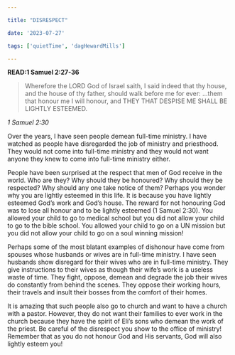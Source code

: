 ```yaml
---

title: "DISRESPECT"

date: '2023-07-27'

tags: ['quietTime', 'dagHewardMills']

---
```


**READ:1 Samuel 2:27-36**

>Wherefore the LORD God of Israel saith, I said indeed that thy house, and the house of thy father, should walk before me for ever: ...them that honour me I will honour, and THEY THAT DESPISE ME SHALL BE LIGHTLY ESTEEMED. 

*1 Samuel 2:30*

Over the years, I have seen people demean full-time ministry. I have watched as people have disregarded the job of ministry and priesthood. They would not come into full-time ministry and they would not want anyone they knew to come into full-time ministry either.

People have been surprised at the respect that men of God receive in the world. Who are they? Why should they be honoured? Why should they be respected? Why should any one take notice of them? Perhaps you wonder why you are lightly esteemed in this life. It is because you have lightly esteemed God’s work and God’s house. The reward for not honouring God was to lose all honour and to be lightly esteemed (1 Samuel 2:30). You allowed your child to go to medical school but you did not allow your child to go to the bible school. You allowed your child to go on a UN mission but you did not allow your child to go on a soul winning mission!

Perhaps some of the most blatant examples of dishonour have come from spouses whose husbands or wives are in full-time ministry. I have seen husbands show disregard for their wives who are in full-time ministry. They give instructions to their wives as though their wife’s work is a useless waste of time. They fight, oppose, demean and degrade the job their wives do constantly from behind the scenes. They oppose their working hours, their travels and insult their bosses from the comfort of their homes. 

It is amazing that such people also go to church and want to have a church with a pastor. However, they do not want their families to ever work in the church because they have the spirit of Eli’s sons who demean the work of the priest. Be careful of the disrespect you show to the office of ministry! Remember that as you do not honour God and His servants, God will also lightly esteem you! 
